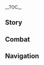 {{CharacterTabs}}
{{LanguageTabs}}
{{Stub|1={{Meta/VO|tl=1|rm=1|Chinese}}}}
__TOC__
==Story==
{{VO/Story
|character           = {{ROOTPAGENAME}}
|language            = zh
|language_s          = zh
|language_t          = zh-tw
|name_s              = 烟绯
|name_t              = 煙緋

|vo_01_01_title_s    = 初次见面…
|vo_01_01_title_t    = 初次見面…
|vo_01_01_subtitle   = Hello
|vo_01_01_file       = VO_{language}{character} Hello.ogg
|vo_01_01_tx_s       = 我叫烟绯，是璃月港最顶尖的律法专家，没有之一！商业纠纷、民事调解、刑事诉讼，样样精通，一出手就搞得定！我的联系方式…要给你记在哪里好呢？唔…记在纸上容易丢，记在手上容易糊掉…哦！有了，就写在你旁边这个小家伙的衣服上吧。
|vo_01_01_tx_t       = 我叫煙緋，是璃月港最頂尖的律法專家，沒有之一！商業糾紛、民事調解、刑事訴訟，樣樣精通，一出手就搞得定！我的聯繫方式…要幫（你/妳）記在哪裡好呢？唔…記在紙上容易丟，記在手上容易糊掉…哦！有了，就寫在（你/妳）旁邊這個小傢伙的衣服上吧。
|vo_01_01_rm         =
|vo_01_01_tl         =

|vo_02_01_title_s    = 闲聊・律法
|vo_02_01_title_t    = 閒聊・律法
|vo_02_01_subtitle   = Chat: The Law
|vo_02_01_file       = VO_{language}{character} Chat - The Law.ogg
|vo_02_01_tx_s       = 律法既是约束，也是工具，请你千万记住哦！记不住的话，我就多给你念叨两遍。
|vo_02_01_tx_t       = 律法既是約束，也是工具，請（你/妳）千萬記住哦！記不住的話，我就多唸兩遍給（你/妳）。
|vo_02_01_rm         =
|vo_02_01_tl         =
|vo_02_02_title_s    = 闲聊・工作
|vo_02_02_title_t    = 閒聊・工作
|vo_02_02_subtitle   = Chat: Work
|vo_02_02_file       = VO_{language}{character} Chat - Work.ogg
|vo_02_02_tx_s       = 法理与人情有时冲突，有时兼容。权衡二者，真是种学问呢。
|vo_02_02_tx_t       = 法理與人情有時衝突，有時相容。權衡二者，真是種學問呢。
|vo_02_02_rm         =
|vo_02_02_tl         =
|vo_02_03_title_s    = 闲聊・阅读
|vo_02_03_title_t    = 閒聊・閱讀
|vo_02_03_subtitle   = Chat: Reading
|vo_02_03_file       = VO_{language}{character} Chat - Reading.ogg
|vo_02_03_tx_s       = 唔唔，居然还有这种案件…天下之大，无奇不有啊。
|vo_02_03_tx_t       = 唔唔，居然還有這種案件…天下之大，無奇不有啊。
|vo_02_03_rm         =
|vo_02_03_tl         =

|vo_03_01_title_s    = 下雨的时候…
|vo_03_01_title_t    = 下雨的時候…
|vo_03_01_subtitle   = When It Rains
|vo_03_01_file       = VO_{language}{character} When It Rains.ogg
|vo_03_01_tx_s       = 又下雨了！岩王爷行行好赶快出晴吧，一大墙法典可不能受潮。
|vo_03_01_tx_t       = 又下雨了！岩王爺行行好趕快出晴吧，一整牆法典可不能受潮。
|vo_03_01_rm         =
|vo_03_01_tl         =
|vo_03_02_title_s    = 下雪的时候…
|vo_03_02_title_t    = 下雪的時候…
|vo_03_02_subtitle   = When It Snows
|vo_03_02_file       = VO_{language}{character} When It Snows.ogg
|vo_03_02_tx_s       = 这…这是什么倒霉天气，有、有点冷哦…阿嚏…
|vo_03_02_tx_t       = 這…這是什麼倒楣天氣，有、有點冷哦…哈啾…
|vo_03_02_rm         =
|vo_03_02_tl         =
|vo_03_03_title_s    = 阳光很好…
|vo_03_03_title_t    = 陽光很好…
|vo_03_03_subtitle   = When the Sun Is Out
|vo_03_03_file       = VO_{language}{character} When the Sun Is Out.ogg
|vo_03_03_tx_s       = 趁着天好，背背律条。嗯？《璃月商典》第二十七章第六条第三款是什么来着…我怎么会忘记？不应当不应当…
|vo_03_03_tx_t       = 趁著天氣好，背背律條。嗯？《璃月商典》第二十七章第六條第三款是什麼來著…我怎麼會忘記？不應當不應當…
|vo_03_03_rm         =
|vo_03_03_tl         =

|vo_04_01_title_s    = 早上好…
|vo_04_01_title_t    = 早上好…
|vo_04_01_subtitle   = Good Morning
|vo_04_01_file       = VO_{language}{character} Good Morning.ogg
|vo_04_01_tx_s       = 早上有个债务纠纷的案件要出外勤，中午前要给上周来咨询的客户答复…好！干活干活！
|vo_04_01_tx_t       = 早上有個債務糾紛的案件要出外勤，中午前要給上週來諮詢的客戶答覆…好！工作工作！
|vo_04_01_rm         =
|vo_04_01_tl         =
|vo_04_02_title_s    = 中午好…
|vo_04_02_title_t    = 中午好…
|vo_04_02_subtitle   = Good Afternoon
|vo_04_02_file       = VO_{language}{character} Good Afternoon.ogg
|vo_04_02_tx_s       = 哈…有点困呢…不如来场辩论，帮我提神醒脑！辩题的话，「北国银行的开设对璃月经济利大于弊还是弊大于利」。嗯，就这个，你先来挑立场吧。
|vo_04_02_tx_t       = 哈…有點睏呢…不如來場辯論，幫我提神醒腦！辯題的話，「北國銀行的開設對璃月經濟利大於弊還是弊大於利」。嗯，就這個，（你/妳）先來挑正方反方吧。
|vo_04_02_rm         =
|vo_04_02_tl         =
|vo_04_03_title_s    = 晚上好…
|vo_04_03_title_t    = 晚上好…
|vo_04_03_subtitle   = Good Evening
|vo_04_03_file       = VO_{language}{character} Good Evening.ogg
|vo_04_03_tx_s       = 夜市？唔…本想留在家里整理笔记，不过你想逛的话，我们就一起去吧。哦，我跟你说，有的店家因为要保证每天商品都是新鲜的，又不想白白折损今天卖剩下的货物，经常会在晚上搞促销。<br />讨价还价的事就交给我来吧，零头…就当作我的服务费啦。
|vo_04_03_tx_t       = 夜市？唔…本想留在家裡整理筆記，不過（你/妳）想逛的話，我們就一起去吧。哦，我跟（你/妳）說，有的店家因為要保證每天商品都是新鮮的，又不想白白虧損今天賣剩下的貨物，經常會在晚上推出促銷。<br />討價還價的事就交給我來吧，找零…就當作我的服務費啦。
|vo_04_03_rm         =
|vo_04_03_tl         =
|vo_04_04_title_s    = 晚安…
|vo_04_04_title_t    = 晚安…
|vo_04_04_subtitle   = Good Night
|vo_04_04_file       = VO_{language}{character} Good Night.ogg
|vo_04_04_tx_s       = 想要快速入睡？那我来给你讲解璃月律法的演变史吧，我的那些朋友就没有能撑过二十分钟的。唔，还想要更快的话，那就背法典吧，背法典！明天记得告诉我你听到了第几条。咳咳…我开始了哦？
|vo_04_04_tx_t       = 想要快速入睡？那我來跟（你/妳）講解璃月律法的演變史吧，我的那些朋友就沒有能撐過二十分鐘的。唔，還想要更快的話，那就背法典吧，背法典！明天記得告訴我（你/妳）聽到了第幾條。咳咳…我開始了哦？
|vo_04_04_rm         =
|vo_04_04_tl         =

|vo_05_01_title_s    = 关于烟绯自己・气场
|vo_05_01_title_t    = 關於煙緋自己・氣場
|vo_05_01_subtitle   = About {character}: Atmosphere
|vo_05_01_file       = VO_{language}{character} About {character} - Atmosphere.ogg
|vo_05_01_tx_s       = 读卷宗时我的气场很强？唔…原来你会这样想。但那也只是我的工作状态吧。就是说，在我的身上有一个隐形的按钮，噗地拨过来，是平常模式，咻地拨过去，是工作模式。你身上难道就没有这种开关吗？
|vo_05_01_tx_t       = 讀卷宗時我的氣場很強？唔…原來（你/妳）會這樣想。但那也只是我的工作狀態吧。就是說，在我的身上有一個隱形的按鈕，「噗」地撥過來，是平常模式；「咻」地撥過去，是工作模式。（你/妳）身上難道就沒有這種開關嗎？
|vo_05_01_rm         =
|vo_05_01_tl         =
|vo_05_02_title_s    = 关于烟绯自己・弱项
|vo_05_02_title_t    = 關於煙緋自己・弱項
|vo_05_02_subtitle   = About {character}: Weakness
|vo_05_02_friendship = 4
|vo_05_02_file       = VO_{language}{character} About {character} - Weakness.ogg
|vo_05_02_tx_s       = 我最怕遇到的就是民事纠纷啦，什么婚姻破裂、抚养权诉讼…这类纠纷很难用理性或者逻辑去拆解。虽然说对当事人的态度要温和有耐心，但有的当事人自己都已经没法交流了…唉。虽然我标榜自己「样样精通」，但如果可以由我做主的话，我还是希望大家都能够和和气气生活，少出现些这种案子啦。
|vo_05_02_tx_t       = 我最怕遇到的就是民事糾紛啦，什麼婚姻破裂、撫養權訴訟…這類糾紛很難用理性或者邏輯去拆解。雖然說對當事人的態度要溫和有耐心，但有的當事人自己都已經沒辦法交流了…唉。雖然我標榜自己「樣樣精通」，但如果可以由我做主的話，我還是希望大家都能夠和和氣氣生活，少出現些這種案子啦。
|vo_05_02_rm         =
|vo_05_02_tl         =

|vo_06_01_title_s    = 关于我们・定价
|vo_06_01_title_t    = 關於我們・定價
|vo_06_01_subtitle   = About Us: Rates
|vo_06_01_file       = VO_{language}{character} About Us - Rates.ogg
|vo_06_01_tx_s       = 想请我做你的顾问？可以啊，解读律法每条六千摩拉，随行咨询每个时辰十八万摩拉，商业案件单件七十一万摩拉起，后续具体报价和抽成视情况而定。怎么样，很实惠吧？
|vo_06_01_tx_t       = 想請我做（你/妳）的顧問？可以啊，解讀律法每條六千摩拉，隨行諮詢每個時辰十八萬摩拉，商業案件單件七十一萬摩拉起，後續具體報價和抽成視情況而定。怎麼樣，很實惠吧？
|vo_06_01_rm         =
|vo_06_01_tl         =
|vo_06_02_title_s    = 关于我们・关系
|vo_06_02_title_t    = 關於我們・關係
|vo_06_02_subtitle   = About Us: Relationships
|vo_06_02_friendship = 6
|vo_06_02_file       = VO_{language}{character} About Us - Relationships.ogg
|vo_06_02_tx_s       = 你四处游历，要是怕遇到麻烦处理起来棘手，最好的办法就是跟知法懂法之人同行。而我烟绯擅长的，也不止璃月本国的律法。呃，虽然，枫丹那边的还挺复杂…但靠我这个聪明的脑袋，要熟记也不是什么难事！总…总之！我是绝对值得依靠的！
|vo_06_02_tx_t       = （你/妳）四處遊歷，要是怕遇到麻煩處理起來棘手，最好的辦法就是跟知法懂法之人同行。而我煙緋擅長的，也不止璃月本國的律法。呃，雖然，楓丹那邊的還挺複雜…但靠我這個聰明的腦袋，要熟記也不是什麼難事！總…總之！我是絕對值得依靠的！
|vo_06_02_rm         =
|vo_06_02_tl         =

|vo_07_01_title_s    = 关于「神之眼」…
|vo_07_01_title_t    = 關於「神之眼」…
|vo_07_01_subtitle   = About the [[Vision]]
|vo_07_01_friendship = 4
|vo_07_01_file       = VO_{language}{character} About the Vision.ogg
|vo_07_01_tx_s       = 「神之眼」应强烈的愿望而生。作为一个有理想的人，我当然能得到它了。因为&mdash;&mdash;我希望所有人都能老老实实，遵纪守法！但如果敢有乱来的家伙，哼哼，那就统统给我接受律法的制裁去！
|vo_07_01_tx_t       = 「神之眼」應強烈的願望而生。作為一個有理想的人，我當然能得到它了。因為&mdash;&mdash;我希望所有人都能老老實實，遵紀守法！但如果敢有亂來的傢伙，哼哼，那就統統給我接受律法的制裁去！
|vo_07_01_rm         =
|vo_07_01_tl         =
|vo_07_02_title_s    = 有什么想要分享・秤
|vo_07_02_title_t    = 有什麼想要分享・秤
|vo_07_02_subtitle   = Something to Share: Balance
|vo_07_02_friendship = 4
|vo_07_02_file       = VO_{language}{character} Something to Share - Balance.ogg
|vo_07_02_tx_s       = 这杆秤是老爹交给我的宝贝，能衡量出事物的「价值」。通常我会用摩拉当砝码，不过，它只能称量事物最初的价格。举例来说，千年前，璃月遍地都是琉璃百合，这种花在当时并不值钱。后来它数量骤减，售价也水涨船高，这杆秤显示的「价值」却没有更新，还是和之前一样的「便宜」。<br />所以，在大部分情况下，这杆秤也不能作为我工作的帮助啦…怎么？你有什么想要称量的东西吗？比如…称量一下你身边的那个小家伙，怎么样？
|vo_07_02_tx_t       = 這桿秤是老爹交給我的寶貝，能衡量出事物的「價值」。通常我會用摩拉當砝碼，不過，它只能稱量事物最初的價格。舉例來說，千年前，璃月遍地都是琉璃百合，這種花在當時並不值錢。後來它數量驟減，售價也水漲船高，這桿秤顯示的「價值」卻沒有更新，還是和之前一樣的「便宜」。<br />所以，在大部分情況下，這桿秤也不能作為我工作的幫助啦…怎麼了？（你/妳）有什麼想要稱量的東西嗎？比如…稱量一下（你/妳）身邊的那個小傢伙，怎麼樣？
|vo_07_02_rm         =
|vo_07_02_tl         =
|vo_07_03_title_s    = 有什么想要分享・法治
|vo_07_03_title_t    = 有什麼想要分享・法治
|vo_07_03_subtitle   = Something to Share: The Rule of Law
|vo_07_03_friendship = 4
|vo_07_03_file       = VO_{language}{character} Something to Share - The Rule of Law.ogg
|vo_07_03_tx_s       = 我自创的招式「食炎之罚」改编自古籍《璃月会典例律总辑要》中记载的「食岩之罚」。岩王爷是契约之神，契约也可视作约束，说明什么呢？哼哼，说明璃月港自古就是契约之城。
|vo_07_03_tx_t       = 我自創的招式「食炎之罰」改編自古籍《璃月會典例律總輯要》中記載的「食岩之罰」。岩王爺是契約之神，契約也可視作約束，說明什麼呢？哼哼，說明璃月港自古就是契約之城。
|vo_07_03_rm         =
|vo_07_03_tl         =
|vo_07_04_title_s    = 感兴趣的见闻…
|vo_07_04_title_t    = 感興趣的見聞…
|vo_07_04_subtitle   = Interesting Things
|vo_07_04_file       = VO_{language}{character} Interesting Things.ogg
|vo_07_04_tx_s       = 《璃月风物志》写到某种水生马尾，称它「独坐荻花州岸，色如霞，可入药。」将其研磨成粉掺入墨汁之中，能使字迹不怕水浸。嗯…可惜啊，我去过荻花州不下百次，常见的紫色马尾一摘就是几箩筐，却始终找不到书里记载的那种。
|vo_07_04_tx_t       = 《璃月風物志》寫到某種水生馬尾，稱它「獨坐荻花州岸，色如霞，可入藥。」將其研磨成粉摻入墨汁之中，能使字跡不怕水浸。嗯…可惜啊，我去過荻花州不下百次，常見的紫色馬尾一摘就是幾籮筐，卻始終找不到書裡記載的那種。
|vo_07_04_rm         =
|vo_07_04_tl         =

|vo_08_01_title_s    = 关于七七…
|vo_08_01_title_t    = 關於七七…
|vo_08_01_subtitle   = About [[Qiqi]]
|vo_08_01_friendship = 4
|vo_08_01_file       = VO_{language}{character} About Qiqi.ogg
|vo_08_01_tx_s       = 听说那个采药姑娘给自己编写了一整套行为准则。瞧她身材娇小，办事却有条有理，实乃成大事之风范。<br />后生可畏，后生可畏呀。就连我也要说一声佩服。
|vo_08_01_tx_t       = 聽說那個採藥姑娘為自己編寫了一整套行為準則。看她身材嬌小，辦事卻有條有理，實乃成大事之風範。<br />後生可畏、後生可畏呀。就連我也要說一聲佩服。
|vo_08_01_rm         =
|vo_08_01_tl         =
|vo_08_02_title_s    = 关于甘雨…
|vo_08_02_title_t    = 關於甘雨…
|vo_08_02_subtitle   = About [[Ganyu]]
|vo_08_02_friendship = 4
|vo_08_02_file       = VO_{language}{character} About Ganyu.ogg
|vo_08_02_tx_s       = 甘雨前辈温柔又贴心，可惜是个大忙人，大好的时光除了午睡，都在案卷堆里埋头苦干。我虽然也有工作时间，但也是快快乐乐的。我选择的工作，那可比她轻松多了。
|vo_08_02_tx_t       = 甘雨前輩溫柔又貼心，可惜是個大忙人，大好的時光除了午睡，都在案卷堆裡埋頭苦幹。我雖然也有工作時間，但也是快快樂樂的。我選擇的工作，那可比她輕鬆多了。
|vo_08_02_rm         =
|vo_08_02_tl         =
|vo_08_03_title_s    = 关于行秋…
|vo_08_03_title_t    = 關於行秋…
|vo_08_03_subtitle   = About [[Xingqiu]]
|vo_08_03_friendship = 4
|vo_08_03_file       = VO_{language}{character} About Xingqiu.ogg
|vo_08_03_tx_s       = 飞云商会是我的老主顾了。他家行事一向慎重周全，与我的商谈通常由大当家亲自出面。不过，上一次却碰巧见到了他家小少爷行秋。这位少爷年纪轻轻，没想到居然跟得上我思考的速度。伶牙俐齿还分寸得当，嗯，真不简单。
|vo_08_03_tx_t       = 飛雲商會是我的老主顧了。他家行事一向慎重周全，與我的商談通常由大當家親自出面。不過，上一次卻碰巧見到了他家小少爺行秋。這位少爺年紀輕輕，沒想到居然跟得上我思考的速度。伶牙俐齒還分寸得當，嗯，真不簡單。
|vo_08_03_rm         =
|vo_08_03_tl         =
|vo_08_04_title_s    = 关于胡桃…
|vo_08_04_title_t    = 關於胡桃…
|vo_08_04_subtitle   = About [[Hu Tao]]
|vo_08_04_friendship = 4
|vo_08_04_file       = VO_{language}{character} About Hu Tao.ogg
|vo_08_04_tx_s       = 常听人说「往生堂」堂主行事奇特，怕是沾了丧葬业的怪毛病。这算什么话？「往生堂」从事的可是正经行业，是构成商业的基本单位。而且工作就是工作，岂有高低贵贱，吉凶险恶之分？<br />不过，那位堂主倒是没怎么来光顾过我的生意，唔…
|vo_08_04_tx_t       = 常聽人說「往生堂」堂主行事奇特，大概是沾了喪葬業的怪毛病。這算什麼話？「往生堂」從事的可是正經行業，是構成商業的基本單位。而且工作就是工作，豈有高低貴賤、吉凶險惡之分？<br />不過，那位堂主倒是沒怎麼來光顧過我的生意，唔…
|vo_08_04_rm         =
|vo_08_04_tl         =
|vo_08_05_title_s    = 关于钟离…
|vo_08_05_title_t    = 關於鍾離…
|vo_08_05_subtitle   = About [[Zhongli]]
|vo_08_05_friendship = 4
|vo_08_05_file       = VO_{language}{character} About Zhongli.ogg
|vo_08_05_tx_s       = 钟离先生学识渊博，堪称行走的书库。你知道吗？我一眼就看出他深藏不露。这样的人大多不怕麻烦，就算遇上什么事也不会请我帮忙，依我看，他绝不是潜在客户。<br />可不知为何，他身上总有些不可思议的熟悉感，我说不上来。问过老爹，他也支支吾吾说什么他也不明白，真是奇怪…总感觉，老爹有什么事不想告诉我。哼，没关系，大不了我自己找机会弄明白…
|vo_08_05_tx_t       = 鍾離先生學識淵博，堪稱行走的書庫。（你/妳）知道嗎？我一眼就看出他深藏不露。這樣的人大多不怕麻煩，就算遇上什麼事也不會請我幫忙，依我看，他絕不是潛在客戶。<br />但不知為何，他身上總有些不可思議的熟悉感，我說不上來。問過老爹，他也支支吾吾說什麼他也不明白，真是奇怪…總感覺，老爹有什麼事不想告訴我。哼，沒關係，大不了我自己找機會弄明白…
|vo_08_05_rm         =
|vo_08_05_tl         =
|vo_08_06_title_s    = 关于凝光…
|vo_08_06_title_t    = 關於凝光…
|vo_08_06_subtitle   = About [[Ningguang]]
|vo_08_06_friendship = 4
|vo_08_06_file       = VO_{language}{character} About Ningguang.ogg
|vo_08_06_tx_s       = 你知道「天权星」凝光小姐吧？她主管律法，也经常修正法典，每次增补删改的内容都多得要命。就在上次，全新的法典里又增加了三条律法，修改了一百二十一条律法注释，还新附了一堆典型判例，这次我又不知道要背到什么时候了…<br />哼，不过她终归是商界出身，论律法，我可不会输给她，等我背完了这些，我一定要更加「努力」地工作…
|vo_08_06_tx_t       = （你/妳）知道「天權星」凝光小姐吧？她主管律法，也經常修正法典，每次增補刪改的內容都多得要命。就在上次，全新的法典裡又增加了三條律法、修改了一百二十一條律法注釋，還新附了一堆典型判例，這次我又不知道要背到什麼時候了…<br />哼，不過她終歸是商界出身，論律法，我可不會輸給她，等我背完了這些，我一定要更加「努力」地工作…
|vo_08_06_rm         =
|vo_08_06_tl         =
|vo_08_07_title_s    = 关于刻晴…
|vo_08_07_title_t    = 關於刻晴…
|vo_08_07_subtitle   = About [[Keqing]]
|vo_08_07_friendship = 4
|vo_08_07_file       = VO_{language}{character} About Keqing.ogg
|vo_08_07_tx_s       = 好在「玉衡星」不涉足专业律法领域。否则，依刻晴小姐的态度和效率，我怕是要失去不少工作。哦…不，好像也不至于。毕竟刻晴小姐为人刚正，容易得罪人，由我来当助手辅佐的话…哦不不，也不对，为什么我堂堂律法专家要当人助手？有事的话，应该是她来找我咨询才对。
|vo_08_07_tx_t       = 好在「玉衡星」不涉足專業律法領域。否則，依刻晴小姐的態度和效率，我大概要失去不少工作。哦…不，好像也不至於。畢竟刻晴小姐為人剛正，容易得罪人，由我來當助手輔佐的話…哦不不，也不對，為什麼我堂堂律法專家要當人助手？有事的話，應該是她來找我諮詢才對。
|vo_08_07_rm         =
|vo_08_07_tl         =
|vo_08_08_title_s    = 关于优菈…
|vo_08_08_title_t    = 關於優菈…
|vo_08_08_subtitle   = About [[Eula]]
|vo_08_08_friendship = 4
|vo_08_08_file       = VO_{language}{character} About Eula.ogg
|vo_08_08_tx_s       = 优菈曾经救过我一次，我们也从此有了书信往来。她牢记骑士团的各项条文，却从不墨守成规。还总能找到巧妙的逻辑，灵活处理问题。大概因为我也是这样的人，所以和她相处会特别轻松吧。不过，她那种洒脱劲，我可就学不会啦。毕竟，我和她的职业可是完全不同呢。
|vo_08_08_tx_t       = 優菈曾經救過我一次，我們也從此有了書信往來。她牢記騎士團的各項條文，卻從不墨守成規。還總能找到巧妙的邏輯，靈活處理問題。大概因為我也是這樣的人，所以和她相處會特別輕鬆吧。不過，她那種灑脫的態度，我可就學不會啦。畢竟，我和她的職業可是完全不同呢。
|vo_08_08_rm         =
|vo_08_08_tl         =
|vo_08_09_title_s    = 关于夜兰…
|vo_08_09_title_t    = 關於夜蘭…
|vo_08_09_subtitle   = About [[Yelan]]
|vo_08_09_friendship = 4
|vo_08_09_file       = VO_{language}{character} About Yelan.ogg
|vo_08_09_tx_s       = 夜兰是总务司的雇员，帮我搞定过做假账的硬茬，我还请她吃了饭呢。不过…和她交谈的时候，总觉得自己的心思会被轻易看穿…嗯，以后千万不要站在她的对立面就好。
|vo_08_09_tx_t       = 夜蘭是總務司的雇員，幫我搞定過做假帳的麻煩事，我還請她吃了飯呢。不過…和她交談的時候，總覺得自己的心思會被輕易看穿…嗯，以後千萬不要站在她的對立面就好。
|vo_08_09_rm         =
|vo_08_09_tl         =
|vo_08_10_title_s    = 关于久岐忍…
|vo_08_10_title_t    = 關於久岐忍…
|vo_08_10_subtitle   = About [[Kuki Shinobu]]
|vo_08_10_friendship = 4
|vo_08_10_file       = VO_{language}{character} About Kuki Shinobu.ogg
|vo_08_10_tx_s       = 阿忍？我记得她，那个来璃月留学专修律法的稻妻人嘛。为了完成课业实习，她专门约我讨论过案件，每次结束后又是鞠躬又是谢谢的，搞得我都有点不好意思了…当时就觉得，她将来一定会成为出色的律法专家。算起来，稻妻锁国的时间正好是她毕业前后，不知道她回去后一切还顺利吗…
|vo_08_10_tx_t       = 阿忍？我記得她，那個來璃月留學專修律法的稻妻人嘛。為了完成課業實習，她專門約我討論過案件，每次結束後又是鞠躬又是謝謝的，搞得我都有點不好意思了…當時就覺得，她將來一定會成為出色的律法專家。算起來，稻妻鎖國的時間正好是她畢業前後，不知道她回去後一切還順利嗎…
|vo_08_10_rm         =
|vo_08_10_tl         =

|vo_09_01_title_s    = 想要了解烟绯・其一
|vo_09_01_title_t    = 想要瞭解煙緋・其一
|vo_09_01_subtitle   = More About {character}: I
|vo_09_01_file       = VO_{language}{character} More About {character} - 01.ogg
|vo_09_01_tx_s       = 是客人吗？幸会幸会，这是我的名牌，今天我可能不方便出外勤，有纠纷的话麻烦把双方都带过来，还有咨询费的收费标准我给你看一下，稍等一会儿…<br />欸？只是随便聊聊天？嗯…那就不收钱了。居然会找关系一般的律法专家「随便聊聊天」，真是个特别的人。
|vo_09_01_tx_t       = 是客人嗎？幸會幸會，這是我的名片，今天我可能不方便出外勤，有糾紛的話麻煩把雙方都帶過來，還有諮詢費的收費標準我給（你/妳）看一下，稍等一下…<br />欸？只是隨便聊聊天？嗯…那就不收錢了。居然會找關係普通的律法專家「隨便聊聊天」，真是個特別的人。
|vo_09_01_rm         =
|vo_09_01_tl         =
|vo_09_02_title_s    = 想要了解烟绯・其二
|vo_09_02_title_t    = 想要瞭解煙緋・其二
|vo_09_02_subtitle   = More About {character}: II
|vo_09_02_friendship = 3
|vo_09_02_file       = VO_{language}{character} More About {character} - 02.ogg
|vo_09_02_tx_s       = 头上的鹿角？噢，这个啊，因为我的老爹是仙人，我有半仙之血嘛。不过，我是在璃月安定后出生的，没跟帝君签订契约，自然不用履行任何仙家职责，可以尽情过自己想要的生活。我还挺满意的，嘿嘿。
|vo_09_02_tx_t       = 頭上的鹿角？噢，這個啊，因為我的老爹是仙人，我有半仙之血嘛。不過，我是在璃月安定後出生的，沒跟帝君簽訂契約，自然不用履行任何仙家職責，可以盡情過自己想要的生活。我還挺滿意的，嘿嘿。
|vo_09_02_rm         =
|vo_09_02_tl         =
|vo_09_03_title_s    = 想要了解烟绯・其三
|vo_09_03_title_t    = 想要瞭解煙緋・其三
|vo_09_03_subtitle   = More About {character}: III
|vo_09_03_friendship = 4
|vo_09_03_file       = VO_{language}{character} More About {character} - 03.ogg
|vo_09_03_tx_s       = 那种维系一生的严肃契约…我只和老爹订过。唔…就是那种「要快乐生活」什么的，他就是那种人啦。不过嘛，我还是挺为老爹的这份通透自豪的。要是他想跟我定那种「要吃苦中苦，要做人上人」之类的契约，我肯定逃都要逃走了。
|vo_09_03_tx_t       = 那種維繫一生的嚴肅契約…我只和老爹訂過。唔…就是那種「要快樂生活」什麼的，他就是那種人啦。不過嘛，我還是挺為老爹的這份通透自豪的。要是他想跟我訂那種「要吃苦中苦，要做人上人」之類的契約，我肯定逃都要逃走了。
|vo_09_03_rm         =
|vo_09_03_tl         =
|vo_09_04_title_s    = 想要了解烟绯・其四
|vo_09_04_title_t    = 想要瞭解煙緋・其四
|vo_09_04_subtitle   = More About {character}: IV
|vo_09_04_friendship = 5
|vo_09_04_file       = VO_{language}{character} More About {character} - 04.ogg
|vo_09_04_tx_s       = 有的时候，我处理的商业纠纷会以不太好看的形式收场。对方常常拿出数倍额度的赔偿，或者付出更多的代价…但这都是这些人违背「契约」后应得的苦果。有人会传流言说我很可怕，有人对我避之不及。虽然我没有解释给谁听，但我最初的目的是为了璃月港的大环境着想！<br />你看，纠纷的起点是违背契约，但看到乱来的后果，他们还敢背信弃义吗？让大家意识到「契约」的重要性，也是我工作中的重要一环呢。
|vo_09_04_tx_t       = 有的時候，我處理的商業糾紛會以不太好看的形式收場。對方常常拿出數倍額度的賠償，或者付出更多的代價…但這都是這些人違背「契約」後應得的苦果。有人會傳流言說我很可怕、有人對我避之不及。雖然我沒有跟誰解釋過，但我最初的目的是為了璃月港的大環境著想！<br />（你/妳）看，糾紛的起點是違背契約，但看到亂來的後果，他們還敢背信棄義嗎？讓大家意識到「契約」的重要性，也是我工作中的重要一環呢。
|vo_09_04_rm         =
|vo_09_04_tl         =
|vo_09_05_title_s    = 想要了解烟绯・其五
|vo_09_05_title_t    = 想要瞭解煙緋・其五
|vo_09_05_subtitle   = More About {character}: V
|vo_09_05_friendship = 6
|vo_09_05_file       = VO_{language}{character} More About {character} - 05.ogg
|vo_09_05_tx_s       = 我常常觉得自己活得够潇洒轻松了。你看，我事业有成，衣食自由。走南闯北不成问题，论嘴上功夫也没几个人说得过我。但「快乐生活」这种东西嘛，也没有哪条律法、哪条规范能够定义。<br />就我个人来说，遇见有趣的人、有趣的事，心里清楚该往何处迈出下一步，这样就已经获得快乐了。所以，你也是我的快乐源泉。<br />但话又说回来了！无论怎么生活，最重要的还是要守法懂法。毕竟离开了律法，这个世界肯定马上就会毁灭掉了。
|vo_09_05_tx_t       = 我常常覺得自己活得夠瀟灑輕鬆了。（你/妳）看，我事業有成、衣食自由。走南闖北不成問題，論嘴上功夫也沒幾個人說得過我。但「快樂生活」這種東西嘛，也沒有哪條律法、哪條規範能夠定義。<br />就我個人來說，遇見有趣的人、有趣的事，心裡清楚該往何處邁出下一步，這樣就已經獲得快樂了。所以，（你/妳）也是我的快樂源泉。<br />但話又說回來了！無論怎麼生活，最重要的還是要守法懂法。畢竟離開了律法，這個世界肯定馬上就會毀滅掉了。
|vo_09_05_rm         =
|vo_09_05_tl         =

|vo_10_01_title_s    = 烟绯的爱好…
|vo_10_01_title_t    = 煙緋的愛好…
|vo_10_01_subtitle   = {character}'s Hobbies
|vo_10_01_file       = VO_{language}{character} Hobbies.ogg
|vo_10_01_tx_s       = 我的爱好是读书和估价。读书能长知识，估价则长眼力。所以什么书都读，什么价都估。你要是不信，随便找件东西给我，只要是市面有售的商品，我都能估个八九不离十哦。就说这块石头好了，错不了，六百摩拉。
|vo_10_01_tx_t       = 我的愛好是讀書和估價。讀書能長知識，估價則長眼力。所以什麼書都讀、什麼價都估。（你/妳）要是不信，隨便找個東西給我，只要是市面有售的商品，我都能估個八九不離十哦。就說這塊石頭好了，錯不了，六百摩拉。
|vo_10_01_rm         =
|vo_10_01_tl         =
|vo_10_02_title_s    = 烟绯的烦恼…
|vo_10_02_title_t    = 煙緋的煩惱…
|vo_10_02_subtitle   = {character}'s Troubles
|vo_10_02_file       = VO_{language}{character} Troubles.ogg
|vo_10_02_tx_s       = 和记厅的朋友们常约我一起钓鱼，说是切磋钓技，但其实大家心里多少都有些炫耀的成分。我有一百种方法赢过所有人，但他们长期关照我的生意，屡战屡胜未免太不给面子。所以，我每次都靠着精妙的演技假装垫底…等等，你那是什么表情，在怀疑我吗？！
|vo_10_02_tx_t       = 和記廳的朋友們常約我一起釣魚，說是切磋釣技，但其實大家心裡多少都有些炫耀的成分。我有一百種方法贏過所有人，但他們長期關照我的生意，屢戰屢勝未免太不給面子。所以，每次我都靠著精妙的演技假裝墊底…等等，（你/妳）那是什麼表情，在懷疑我嗎？！
|vo_10_02_rm         =
|vo_10_02_tl         =
|vo_10_03_title_s    = 喜欢的食物…
|vo_10_03_title_t    = 喜歡的食物…
|vo_10_03_subtitle   = Favorite Food
|vo_10_03_file       = VO_{language}{character} Favorite Food.ogg
|vo_10_03_tx_s       = 哦！说到这种话题，我就要好好向你推荐我的心头挚爱了，豆腐，绝对是豆腐！豆腐本是清淡的食材，口感鲜嫩，温润滋补，搭配各色汤头都能完美融入。最重要的是一年四季均有供应，随时可以吃到！不求至尊，只求完美，豆腐菜就是我要的那种滋味。
|vo_10_03_tx_t       = 哦！說到這種話題，我就要好好向（你/妳）推薦我的心頭摯愛了——豆腐，絕對是豆腐！豆腐本是清淡的食材，口感鮮嫩，溫潤滋補，搭配各色湯頭都能完美融入。最重要的是一年四季均有供應，隨時可以吃到！不求至尊，只求完美，豆腐料理就是我要的那種滋味。
|vo_10_03_rm         =
|vo_10_03_tl         =
|vo_10_04_title_s    = 讨厌的食物…
|vo_10_04_title_t    = 討厭的食物…
|vo_10_04_subtitle   = Least Favorite Food
|vo_10_04_file       = VO_{language}{character} Least Favorite Food.ogg
|vo_10_04_tx_s       = 我不喜欢冷菜，可能是因为我很少吃冷菜吧。以前如果很晚回到家，老爹也会为我留个灯，听见我的动静，还会问我肚子饿不饿。用他的话说，「菜嘛，总是热的好。」
|vo_10_04_tx_t       = 我不喜歡冷盤，可能是因為我很少吃冷盤吧。以前如果很晚回到家，老爹也會為我留盞燈，聽見我的動靜，還會問我肚子餓不餓。用他的話說，「菜嘛，總是熱的好。」
|vo_10_04_rm         =
|vo_10_04_tl         =

<!-- Receiving a Gift -->
|vo_11_01_title_s    = 收到赠礼・其一
|vo_11_01_title_t    = 收到贈禮・其一
|vo_11_01_subtitle   = Receiving a Gift: I
|vo_11_01_file       = VO_{language}{character} Receiving a Gift - 01.ogg
|vo_11_01_tx_s       = 滋味不错，看来你也挺懂「豆腐律法」的嘛。
|vo_11_01_tx_t       = 滋味不錯，看來（你/妳）也挺懂「豆腐律法」的嘛。
|vo_11_01_rm         = 
|vo_11_01_tl         =  

|vo_11_02_title_s    = 收到赠礼・其二
|vo_11_02_title_t    = 收到贈禮・其二
|vo_11_02_subtitle   = Receiving a Gift: II
|vo_11_02_file       = VO_{language}{character} Receiving a Gift - 02.ogg
|vo_11_02_tx_s       = 璃月俗话说「民以食为天」，还真是没说错啊。
|vo_11_02_tx_t       = 璃月俗話說「民以食為天」，還真是沒說錯啊。
|vo_11_02_rm         = 
|vo_11_02_tl         = 

|vo_11_03_title_s    = 收到赠礼・其三
|vo_11_03_title_t    = 收到贈禮・其三
|vo_11_03_subtitle   = Receiving a Gift: III
|vo_11_03_file       = VO_{language}{character} Receiving a Gift - 03.ogg
|vo_11_03_tx_s       = …有了！我把它热一热再吃吧。
|vo_11_03_tx_t       = …有了！我把它熱一熱再吃吧。
|vo_11_03_rm         = 
|vo_11_03_tl         = 

|vo_12_01_title_s    = 生日…
|vo_12_01_title_t    = 生日…
|vo_12_01_subtitle   = Birthday
|vo_12_01_file       = VO_{language}{character} Birthday.ogg
|vo_12_01_tx_s       = 生日快乐，这个匣子送你。里面是我为你准备的各国律法资料，你不是要去四处旅行了嘛，提前了解一下别国的律法肯定有用。<br />不过也别学得太好哦，不然…我就没法帮你的忙了。
|vo_12_01_tx_t       = 生日快樂，這個匣子送（你/妳）。裡面是我為（你/妳）準備的各國律法資料，（你/妳）不是要去四處旅行了嗎，提前瞭解一下別國的律法肯定有用。<br />不過也別學得太好哦，不然…我就沒機會幫（你/妳）的忙了。
|vo_12_01_rm         =
|vo_12_01_tl         =

|vo_13_01_title_s    = 突破的感受・起
|vo_13_01_title_t    = 突破的感受・起
|vo_13_01_subtitle   = Feelings About Ascension: Intro
|vo_13_01_ascension  = 1
|vo_13_01_file       = VO_{language}{character} Feelings About Ascension -  01.ogg
|vo_13_01_tx_s       = 「不期修古，不法常可」，这句话是我必须牢记的教诲。
|vo_13_01_tx_t       = 「不期修古，不法常可」，這句話是我必須牢記的教誨。
|vo_13_01_rm         =
|vo_13_01_tl         =
|vo_13_02_title_s    = 突破的感受・承
|vo_13_02_title_t    = 突破的感受・承
|vo_13_02_subtitle   = Feelings About Ascension: Building Up
|vo_13_02_ascension  = 2
|vo_13_02_file       = VO_{language}{character} Feelings About Ascension -  02.ogg
|vo_13_02_tx_s       = 唯有遵循应守之「律」，人才能获得解开一切问题的「法」。
|vo_13_02_tx_t       = 唯有遵循應守之「律」，人才能獲得解開一切問題的「法」。
|vo_13_02_rm         =
|vo_13_02_tl         =
|vo_13_03_title_s    = 突破的感受・转
|vo_13_03_title_t    = 突破的感受・轉
|vo_13_03_subtitle   = Feelings About Ascension: Climax
|vo_13_03_ascension  = 4
|vo_13_03_file       = VO_{language}{character} Feelings About Ascension -  03.ogg
|vo_13_03_tx_s       = 学习律法是为了跟别人有理有据地谈话，习武防身则是为了应付无理无据的场合。欸，等等…我这能算习武吗…
|vo_13_03_tx_t       = 學習律法是為了跟別人有理有據地談話，習武防身則是為了應付無理無據的場合。欸，等等…我這能算習武嗎…
|vo_13_03_rm         =
|vo_13_03_tl         =
|vo_13_04_title_s    = 突破的感受・合
|vo_13_04_title_t    = 突破的感受・合
|vo_13_04_subtitle   = Feelings About Ascension: Conclusion
|vo_13_04_ascension  = 6
|vo_13_04_file       = VO_{language}{character} Feelings About Ascension -  04.ogg
|vo_13_04_tx_s       = 我现在应该算「文武双全」了吧！多亏有你一路陪我走到修行之路的终点。报酬嘛…全天候专属私人顾问？还不错吧。喂…不准和我讨价还价！
|vo_13_04_tx_t       = 我現在應該算「文武雙全」了吧！多虧有（你/妳）一路陪我走到修行之路的終點。報酬嘛…全天候專屬私人顧問？還不錯吧。喂…不准和我討價還價！
|vo_13_04_rm         =
|vo_13_04_tl         =
}}

==Combat==
{{Combat VO
|character           = {{ROOTPAGENAME}}
|language            = zh

|skill_1_tx_s        = 嘣嘣——
|skill_1_tx_t        = 嘣嘣——
|skill_1_rm          =
|skill_1_tl          =
|skill_2_tx_s        = 焚烧吧！
|skill_2_tx_t        = 焚燒吧！
|skill_2_rm          =
|skill_2_tl          =
|skill_3_tx_s        = 速速退下！
|skill_3_tx_t        = 速速退下！
|skill_3_rm          =
|skill_3_tl          =

|burst_1_tx_s        = 律火，引！
|burst_1_tx_t        = 律火，引！
|burst_1_rm          =
|burst_1_tl          =
|burst_2_tx_s        = 食炎之罚！
|burst_2_tx_t        = 食炎之罰！
|burst_2_rm          =
|burst_2_tl          =
|burst_3_tx_s        = 丹书铁契！
|burst_3_tx_t        = 丹書鐵契！
|burst_3_rm          =
|burst_3_tl          =

|sprint-s_1_file     = Sprint Start 01,Sprint Start 02,Sprint Start 03


|glider_1_file       = Deploying Wind Glider 01,Deploying Wind Glider 02,Deploying Wind Glider 03

|chest_1_tx_s        = 这算是，「偶然所得」吗？
|chest_1_tx_t        = 這算是，「偶然所得」嗎？
|chest_1_rm          =
|chest_1_tl          =
|chest_2_tx_s        = 品相卓越！
|chest_2_tx_t        = 品相卓越！
|chest_2_rm          =
|chest_2_tl          =
|chest_3_tx_s        = 嗯，让我来估个价。
|chest_3_tx_t        = 嗯，讓我來估個價。
|chest_3_rm          =
|chest_3_tl          =

|low-hp_1_tx_s       = 得修正错误！
|low-hp_1_tx_t       = 得修正錯誤！
|low-hp_1_rm         =
|low-hp_1_tl         =
|low-hp_2_tx_s       = 你犯规…
|low-hp_2_tx_t       = 你犯規…
|low-hp_2_rm         =
|low-hp_2_tl         =
|low-hp_3_tx_s       = 什么，有纰漏？
|low-hp_3_tx_t       = 什麼，有紕漏？
|low-hp_3_rm         =
|low-hp_3_tl         =


|fallen_1_tx_s       = 判断…失误了吗…
|fallen_1_tx_t       = 判斷…失誤了嗎…
|fallen_1_rm         =
|fallen_1_tl         =
|fallen_2_tx_s       = 律法…还有漏洞…
|fallen_2_tx_t       = 律法…還有漏洞…
|fallen_2_rm         =
|fallen_2_tl         =
|fallen_3_tx_s       = 我不能…接受…
|fallen_3_tx_t       = 我不能…接受…
|fallen_3_rm         =
|fallen_3_tl         =

|hit-l_1_file        = Light Hit Taken 01,Light Hit Taken 02,Light Hit Taken 03,Light Hit Taken 04,Light Hit Taken 05,Light Hit Taken 06

|hit-h_1_file        = Heavy Hit Taken 02
|hit-h_1_tx_s        = 麻烦了…
|hit-h_1_tx_t        = 麻煩了…
|hit-h_1_rm          =
|hit-h_1_tl          =
|hit-h_2_file        = Heavy Hit Taken 01,Heavy Hit Taken 03,Heavy Hit Taken 04,Heavy Hit Taken 05,Heavy Hit Taken 06

|join_1_tx_s         = 这次就算你预约过了。
|join_1_tx_t         = 這次就算(他/她)預約過了。
|join_1_rm           =
|join_1_tl           =
|join_2_tx_s         = 出外勤要另外收费。
|join_2_tx_t         = 出外勤要另外收費。
|join_2_rm           =
|join_2_tl           =
|join_3_tx_s         = 放马过来。
|join_3_tx_t         = 放馬過來。
|join_3_rm           =
|join_3_tl           =

|idle_1_actual_tx_s  ={{tx}}
|idle_1_actual_tx_t  =
|idle_1_actual_rm    =
|idle_1_actual_tl    =
|idle_2_actual_tx_s  ={{tx}}
|idle_2_actual_tx_t  =
|idle_2_actual_rm    =
|idle_2_actual_tl    =

|atk-l_1_file        = Light Attack 01,Light Attack 02,Light Attack 03,Light Attack 04,Light Attack 05,Light Attack 06,Light Attack 07

|atk-m_1_file        = Mid Attack 01,Mid Attack 02,Mid Attack 03

|atk-h_1_file        = Heavy Attack 01,Heavy Attack 02,Heavy Attack 03

|climb_1_file        = Climbing 01,Climbing 02,Climbing 03,Climbing 04,Climbing 05

|climb-b_1_file      = Climbing Breath 01,Climbing Breath 02,Climbing Breath 03

|jump_1_file         = Jumping 01,Jumping 02,Jumping 03,Jumping 04,Jumping 05
}}

==Navigation==
{{Character Navbox|type=playable|link type=vo-zh}}